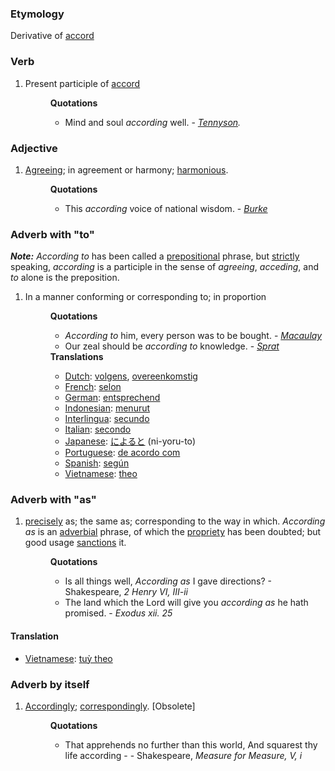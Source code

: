 ===Etymology===
Derivative of [[accord]]

===Verb===
#Present participle of [[accord]]
#:'''Quotations'''
#:*Mind and soul ''according'' well. - ''[[Tennyson]].''

===Adjective===
#[[Agreeing]]; in agreement or harmony; [[harmonious]].
#:'''Quotations'''
#:*This ''according'' voice of national wisdom. - ''[[Burke]]''

===Adverb with "to"===
'''''Note:''''' ''According to'' has been called a [[preposition]]al phrase, but [[strictly]] speaking, ''according'' is a participle in the sense of ''agreeing'', ''acceding'', and ''to'' alone is the preposition.
#In a manner conforming or corresponding to; in proportion 
#:'''Quotations'''
#:*''According to'' him, every person was to be bought. - ''[[Macaulay]]''
#:*Our zeal should be ''according to'' knowledge. - ''[[Sprat]]''
#:'''Translations'''
#:* [[Dutch]]: [[volgens]], [[overeenkomstig]]
#:* [[French]]: [[selon]]
#:* [[German]]: [[entsprechend]]
#:* [[Indonesian]]: [[turut|menurut]]
#:* [[Interlingua]]: [[secundo]]
#:* [[Italian]]: [[secondo]]
#:* [[Japanese]]: [[によると]] (ni-yoru-to)
#:* [[Portuguese]]: [[de acordo com]]
#:* [[Spanish]]: [[según]]
#:* [[Vietnamese]]: [[theo]]

===Adverb with "as"===
#[[precisely]] as; the same as; corresponding to the way in which. ''According as'' is an [[adverbial]] phrase, of which the [[propriety]] has been doubted; but good usage [[sanctions]] it.  
#:'''Quotations'''
#:*Is all things well, ''According as'' I gave directions? - Shakespeare, ''2 Henry VI, III-ii''
#:*The land which the Lord will give you ''according as'' he hath promised. - ''Exodus xii. 25''

====Translation====
*[[Vietnamese]]: [[tuỳ theo]]

===Adverb by itself===
#[[Accordingly]]; [[correspondingly]]. [Obsolete]
#:'''Quotations'''
#:*That apprehends no further than this world, And squarest thy life according - - Shakespeare, ''Measure for Measure, V, i''